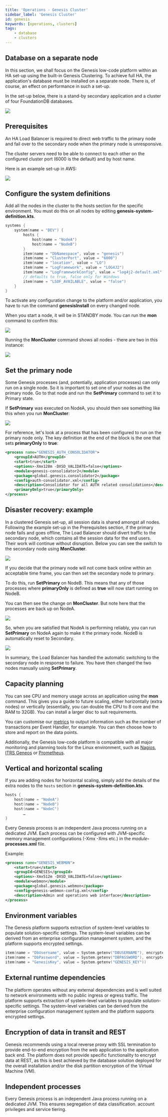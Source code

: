 ```yaml
---
title: 'Operations - Genesis Cluster'
sidebar_label: 'Genesis Cluster'
id: genesis
keywords: [operations, clusters]
tags:
    - database
    - clusters
---
```




## Database on a separate node
In this section, we shall focus on the Genesis low-code platform within an HA set-up using the built-in Genesis Clustering. To achieve full HA, the application's database must be installed on a separate node. There is, of course, an effect on performance in such a set-up.

In the set-up below, there is a stand-by secondary application and a cluster of four FoundationDB databases.

![](/img/cluster-db.png)

## Prerequisites
An HA Load Balancer is required to direct web traffic to the primary node and fail over to the secondary node when the primary node is unresponsive.

The cluster servers need to be able to connect to each other on the configured cluster port (6000 is the default) and by host name.

Here is an example set-up in AWS:

![](/img/cluster-1.png)

## Configure the system definitions

Add all the nodes in the cluster to the hosts section for the specific environment. You must do this on all nodes by editing **genesis-system-definition.kts**.

```kotlin
systems {
    system(name = "DEV") {
        hosts {
            host(name = "NodeA")
            host(name = "NodeB")
        }
        item(name = "DbNamespace", value = "genesis")
        item(name = "ClusterPort", value = "6000")
        item(name = "location", value = "LO")
        item(name = "LogFramework", value = "LOG4J2")
        item(name = "LogFrameworkConfig", value = "log4j2-default.xml")
        // defaults to true, false only for Windows
        item(name = "LSOF_AVAILABLE", value = "false")
    }
}
```

To activate any configuration change to the platform and/or application, you have to run the command **genesisInstall** on every changed node.

When you start a node, it will be in STANDBY mode. You can run the **mon** command to confirm this:

![](/img/cluster-2-mon.png)

Running the **MonCluster** command shows all nodes - there are two in this instance:

![](/img/cluster-3-moncluster.png)

## Set the primary node

Some Genesis processes (and, potentially, application processes) can only run on a single node. So it is important to set one of your nodes as the primary node. Go to that node and run the **SetPrimary** command to set it to Primary state.

If **SetPrimary** was executed on NodeA, you should then see something like this when you run **MonCluster**:

![](/img/cluster-nodea-now-primary.png)

For reference, let's look at a process that has been configured to run on the primary node only. The key definition at the end of the block is the one that sets **primaryOnly** to **true**:

```xml
<process name="GENESIS_AUTH_CONSOLIDATOR">
    <groupId>AUTH</groupId>
    <start>true</start>
    <options>-Xmx128m -DXSD_VALIDATE=false</options>
    <module>genesis-consolidator2</module>
    <package>global.genesis.consolidator2</package>
    <config>auth-consolidator.xml</config>
    <description>Consolidator for all AUTH related consolidations</description>
    <primaryOnly>true</primaryOnly>
</process>
```

## Disaster recovery: example

In a clustered Genesis set-up, all session data is shared amongst all nodes. Following the example set-up in the Prerequisites section, if the primary node fails and goes offline, The Load Balancer should divert traffic to the secondary node, which contains all the session data for the end users. Their work will continue without disruption. Below you can see the switch to the secondary node using **MonCluster**.

![](/img/cluster-4-disaster-a.png)

If you decide that the primary node will not come back online within an acceptable time frame, you can then set the secondary node to primary.

To do this, run **SetPrimary** on NodeB. This means that any of those processes where **primaryOnly** is defined as **true** will now start running on NodeB.

You can then see the change on **MonCluster**. But note here that the processes are back up on NodeA.

![](/img/cluster-5-disaster-c.png)

So, when you are satisfied that NodeA is performing reliably, you can run **SetPrimary** on NodeA again to make it the primary node. NodeB is automatically reset to Secondary.

![](/img/cluster-6-disasterd.png)

In summary, the Load Balancer has handled the automatic switching to the secondary node in response to failure. You have then changed the two nodes manually using **SetPrimary**.

## Capacity planning
You can see CPU and memory usage across an application using the **mon** command. This gives you a guide to future scaling, either horizontally (extra nodes) or vertically (essentially, you can double the CPU to 8 core and the RAM to 32GB). You can install a larger disc to suit requirements.

You can customise our [metrics](../../../operations/metrics/metrics/) to output information such as the number of transactions per Event Handler, for example. You can then choose how to store and report on the data points.

Additionally, the Genesis low-code platform is compatible with all major monitoring and planning tools for the Linux environment, such as [Nagios](https://nagios.com), [ITRS Geneos](https://www.itrsgroup.com/products/capacity-planner) or [Prometheus](https://prometheus.io/blog/2019/10/10/remote-read-meets-streaming/#summary).


## Vertical and horizontal scaling

If you are adding nodes for horizontal scaling, simply add the details of the extra nodes to the `hosts` section in **genesis-system-definition.kts**.

```kotlin
hosts {
    host(name = "NodeA")
    host(name = "NodeB")
    host(name = "NodeC")
        …
}
```

Every Genesis process is an independent Java process running on a dedicated JVM. Each process can be configured with JVM-specific memory management configurations (-Xmx -Xms etc.) in the _module_**-processes.xml** file.

Example:

```xml
<process name="GENESIS_WEBMON">
    <start>true</start>
    <groupId>GENESIS</groupId>
    <options>-Xmx512m -DXSD_VALIDATE=false</options>
    <module>webmon</module>
    <package>global.genesis.webmon</package>
    <config>genesis-webmon-config.xml</config>
    <description>Admin and operations web interface</description>
</process>
```

## Environment variables

The Genesis platform supports extraction of system-level variables to populate solution-specific settings. The system-level variables can be derived from an enterprise configuration management system, and the platform supports encrypted settings.

```kotlin
item(name = "DbUsername", value = System.getenv("DBUSERNAME"), encrypted = true)
item(name = "DbPassword", value = System.getenv("DBPASSWORD"), encrypted = true)
item(name = "GenesisKey", value = System.getenv("GENESIS_KEY"))
```

## External runtime dependencies

The platform operates without any external dependencies and is well suited to network environments with no public ingress or egress traffic. The platform supports extraction of system-level variables to populate solution-specific settings. The system-level variables can be derived from the enterprise configuration management system and the platform supports encrypted settings.

## Encryption of data in transit and REST

Genesis recommends using a local reverse proxy with SSL termination to provide end-to-end encryption from the web application to the application back end. The platform does not provide specific functionality to encrypt data at REST, as this is best achieved by the database solution deployed for the overall installation and/or the disk partition encryption of the Virtual Machine (VM).

## Independent processes

Every Genesis process is an independent Java process running on a dedicated JVM. This ensures segregation of data classification. account privileges and service tiering.
